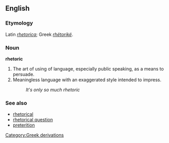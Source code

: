 ==English==

===Etymology===
Latin ''[[rhetorica]]''; Greek ''[[rhëtorikë]]''.

===Noun===
'''rhetoric'''
# The art of using of language, especially public speaking, as a means to persuade.
# Meaningless language with an exaggerated style intended to impress.
#:''It's only so much rhetoric''

===See also===
*[[rhetorical]]
*[[rhetorical question]]
*[[preterition]] <!--  you don't speak of something but you evoke it under a negative way -->
{{pedialite}}

[[Category:Greek derivations]]